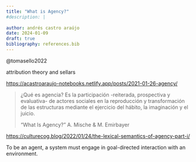 ```yaml
---
title: "What is Agency?"
#description: |
  
author: andrés castro araújo
date: 2024-01-09
draft: true
bibliography: references.bib
---
```


@tomasello2022

attribution theory and sellars

<https://acastroaraujo-notebooks.netlify.app/posts/2021-01-26-agency/>

> ¿Qué es agencia? Es la participación -reiterada, prospectiva y evaluativa- de actores sociales en la reproducción y transformación de las estructuras mediante el ejercicio del hábito, la imaginación y el juicio.
>
> "What Is Agency?" A. Mische & M. Emirbayer

<https://culturecog.blog/2022/01/24/the-lexical-semantics-of-agency-part-i/>

To be an agent, a system must engage in goal-directed interaction with an environment.
